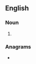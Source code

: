 ==English==

===Noun===
{{head|en|noun form}}

# {{plural of|en|impulsor}}

===Anagrams===
* {{anagrams|en|a=ilmoprssu|promulsis}}